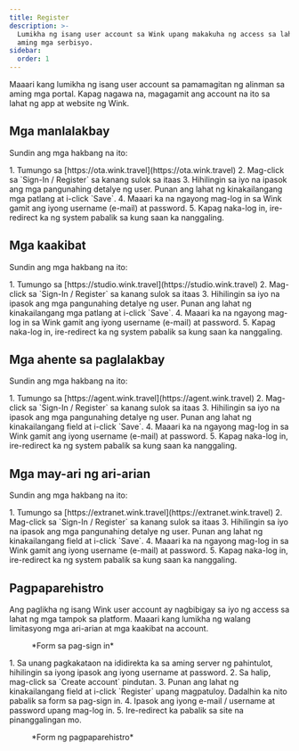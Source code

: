 ```yaml
---
title: Register
description: >-
  Lumikha ng isang user account sa Wink upang makakuha ng access sa lahat ng
  aming mga serbisyo.
sidebar:
  order: 1
---
```


Maaari kang lumikha ng isang user account sa pamamagitan ng alinman sa aming mga portal. Kapag nagawa na, magagamit ang account na ito sa lahat ng app at website ng Wink.

## Mga manlalakbay

Sundin ang mga hakbang na ito:

<Steps>
  1. Tumungo sa [https://ota.wink.travel](https://ota.wink.travel)
  2. Mag-click sa `Sign-In / Register` sa kanang sulok sa itaas
  3. Hihilingin sa iyo na ipasok ang mga pangunahing detalye ng user. Punan ang lahat ng kinakailangang mga patlang at i-click `Save`.
  4. Maaari ka na ngayong mag-log in sa Wink gamit ang iyong username (e-mail) at password.
  5. Kapag naka-log in, ire-redirect ka ng system pabalik sa kung saan ka nanggaling.
</Steps>


## Mga kaakibat

Sundin ang mga hakbang na ito:

<Steps>
  1. Tumungo sa [https://studio.wink.travel](https://studio.wink.travel)
  2. Mag-click sa `Sign-In / Register` sa kanang sulok sa itaas
  3. Hihilingin sa iyo na ipasok ang mga pangunahing detalye ng user. Punan ang lahat ng kinakailangang mga patlang at i-click `Save`.
  4. Maaari ka na ngayong mag-log in sa Wink gamit ang iyong username (e-mail) at password.
  5. Kapag naka-log in, ire-redirect ka ng system pabalik sa kung saan ka nanggaling.
</Steps>


## Mga ahente sa paglalakbay

Sundin ang mga hakbang na ito:

<Steps>
  1. Tumungo sa [https://agent.wink.travel](https://agent.wink.travel)
  2. Mag-click sa `Sign-In / Register` sa kanang sulok sa itaas
  3. Hihilingin sa iyo na ipasok ang mga pangunahing detalye ng user. Punan ang lahat ng kinakailangang field at i-click `Save`.
  4. Maaari ka na ngayong mag-log in sa Wink gamit ang iyong username (e-mail) at password.
  5. Kapag naka-log in, ire-redirect ka ng system pabalik sa kung saan ka nanggaling.
</Steps>


## Mga may-ari ng ari-arian

Sundin ang mga hakbang na ito:

<Steps>
  1. Tumungo sa [https://extranet.wink.travel](https://extranet.wink.travel)
  2. Mag-click sa `Sign-In / Register` sa kanang sulok sa itaas
  3. Hihilingin sa iyo na ipasok ang mga pangunahing detalye ng user. Punan ang lahat ng kinakailangang field at i-click `Save`.
  4. Maaari ka na ngayong mag-log in sa Wink gamit ang iyong username (e-mail) at password.
  5. Kapag naka-log in, ire-redirect ka ng system pabalik sa kung saan ka nanggaling.
</Steps>


## Pagpaparehistro

Ang paglikha ng isang Wink user account ay nagbibigay sa iyo ng access sa lahat ng mga tampok sa platform. Maaari kang lumikha ng walang limitasyong mga ari-arian at mga kaakibat na account.

<figure>
  <CloudinaryImage width="350" height="553" resize="scale" quality="best" alt="Mag-sign-in" src="academy/sign-in" errorImage="noimage_opaque_nyrtl0.png" />

  <figcaption>*Form sa pag-sign in*</figcaption>
</figure>


<Steps>
  1. Sa unang pagkakataon na ididirekta ka sa aming server ng pahintulot, hihilingin sa iyong ipasok ang iyong username at password.
  2. Sa halip, mag-click sa `Create account` pindutan.
  3. Punan ang lahat ng kinakailangang field at i-click `Register` upang magpatuloy. Dadalhin ka nito pabalik sa form sa pag-sign in.
  4. Ipasok ang iyong e-mail / username at password upang mag-log in.
  5. Ire-redirect ka pabalik sa site na pinanggalingan mo.
</Steps>


<figure>
  <CloudinaryImage width="350" height="615" resize="scale" quality="best" alt="Magrehistro" src="academy/register" errorImage="noimage_opaque_nyrtl0.png" />

  <figcaption>*Form ng pagpaparehistro*</figcaption>
</figure>

